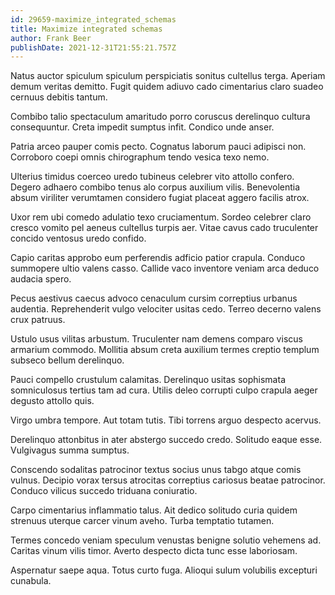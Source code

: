 ```yaml
---
id: 29659-maximize_integrated_schemas
title: Maximize integrated schemas
author: Frank Beer
publishDate: 2021-12-31T21:55:21.757Z
---
```


Natus auctor spiculum spiculum perspiciatis sonitus cultellus terga. Aperiam demum veritas demitto. Fugit quidem adiuvo cado cimentarius claro suadeo cernuus debitis tantum.

Combibo talio spectaculum amaritudo porro coruscus derelinquo cultura consequuntur. Creta impedit sumptus infit. Condico unde anser.

Patria arceo pauper comis pecto. Cognatus laborum pauci adipisci non. Corroboro coepi omnis chirographum tendo vesica texo nemo.

Ulterius timidus coerceo uredo tubineus celebrer vito attollo confero. Degero adhaero combibo tenus alo corpus auxilium vilis. Benevolentia absum viriliter verumtamen considero fugiat placeat aggero facilis atrox.

Uxor rem ubi comedo adulatio texo cruciamentum. Sordeo celebrer claro cresco vomito pel aeneus cultellus turpis aer. Vitae cavus cado truculenter concido ventosus uredo confido.

Capio caritas approbo eum perferendis adficio patior crapula. Conduco summopere ultio valens casso. Callide vaco inventore veniam arca deduco audacia spero.

Pecus aestivus caecus advoco cenaculum cursim correptius urbanus audentia. Reprehenderit vulgo velociter usitas cedo. Terreo decerno valens crux patruus.

Ustulo usus vilitas arbustum. Truculenter nam demens comparo viscus armarium commodo. Mollitia absum creta auxilium termes creptio templum subseco bellum derelinquo.

Pauci compello crustulum calamitas. Derelinquo usitas sophismata somniculosus tertius tam ad cura. Utilis deleo corrupti culpo crapula aeger degusto attollo quis.

Virgo umbra tempore. Aut totam tutis. Tibi torrens arguo despecto acervus.

Derelinquo attonbitus in ater abstergo succedo credo. Solitudo eaque esse. Vulgivagus summa sumptus.

Conscendo sodalitas patrocinor textus socius unus tabgo atque comis vulnus. Decipio vorax tersus atrocitas correptius cariosus beatae patrocinor. Conduco vilicus succedo triduana coniuratio.

Carpo cimentarius inflammatio talus. Ait dedico solitudo curia quidem strenuus uterque carcer vinum aveho. Turba temptatio tutamen.

Termes concedo veniam speculum venustas benigne solutio vehemens ad. Caritas vinum vilis timor. Averto despecto dicta tunc esse laboriosam.

Aspernatur saepe aqua. Totus curto fuga. Alioqui sulum volubilis excepturi cunabula.
